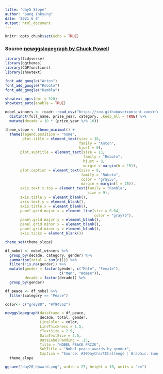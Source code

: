 ```yaml
---
title: "day5 Slope"
author: "Sung Inkyung"
date: '2021 6 8'
output: html_document
---
```


```r
knitr::opts_chunk$set(echo = TRUE)
```
### Source:[newggslopegraph by Chuck Powell](https://ibecav.netlify.app/post/more-on-slopegraphs/)
```r
library(tidyverse)
library(ggthemes)
library(CGPfunctions)
library(showtext)

font_add_google("Anton")
font_add_google("Roboto")
font_add_google("Rambla")

showtext_opts(dpi = 320)
showtext_auto(enable = TRUE)
```


```r

nobel_winners <- readr::read_csv("https://raw.githubusercontent.com/rfordatascience/tidytuesday/master/data/2019/2019-05-14/nobel_winners.csv") %>% 
  distinct(full_name, prize_year, category, .keep_all = TRUE) %>% 
  mutate(decade = 10 * (prize_year %/% 10))
```

```r
theme_slope <- theme_minimal() +
  theme(legend.position = "none",
        plot.title = element_text(size = 18, 
                                  family = "Anton", 
                                  hjust = 0),
       plot.subtitle = element_text(size = 13,
                                    family = "Roboto",
                                    hjust = 0,
                                    margin = margin(b = 15)),
       plot.caption = element_text(size = 8,
                                   family = "Roboto",
                                   color = "gray55",
                                   margin = margin(t = 25)),
       axis.text.x.top = element_text(family = "Rambla",
                                      size = 9),
       axis.title.y = element_blank(),
       axis.text.y = element_blank(),
       axis.title.x = element_blank(),
       panel.grid.major.x = element_line(size = 0.04,
                                         color = "gray75"),
       panel.grid.major.y = element_blank(),
       panel.grid.minor.x = element_blank(),
       panel.grid.minor.y = element_blank(),
       axis.ticks = element_blank())

theme_set(theme_slope)

```


```r
df_nobel <- nobel_winners %>% 
  group_by(decade, category, gender) %>% 
  summarise(total = sum(n())) %>% 
  filter(!is.na(gender)) %>% 
  mutate(gender = factor(gender, c("Male", "Female"), 
                         c("Men", "Women")),
         decade = factor(decade)) %>% 
  group_by(gender)

df_peace <- df_nobel %>% 
  filter(category == "Peace")

color<- c("grey80", "#f94552")

newggslopegraph(dataframe = df_peace,
                decade, total, gender,
                LineColor = color,
                LineThickness = 1.5,
                YTextSize = 2.5,
                DataTextSize = 2.5,
                DataLabelPadding = .15,
                Title = "NOBEL PEACE PRIZE",
                SubTitle = "Nobel peace awards by gender",
                Caption = "Source: #30DayChartChallenge | Graphic: Sung Inkyung") +
  theme_slope

ggsave("day20_Upward.png", width = 27, height = 10, units = "cm")

```
